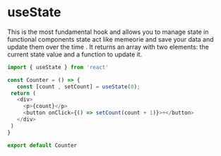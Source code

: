 # useState 

This is the most fundamental hook and allows you to manage state in functional components state act like memeorie and  save your data and update them over the time .
 It returns an array with two elements: the current state value and a function to update it.

 ```javascript
 import { useState } from 'react'

const Counter = () => {
    const [count , setCount] = useState(0);
  return (
    <div>
      <p>{count}</p>
      <button onClick={() => setCount(count + 1)}>+</button>
    </div>
  )
}

export default Counter
 ```